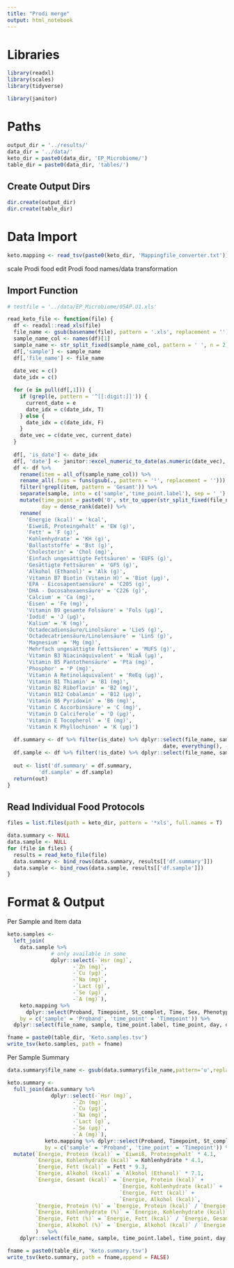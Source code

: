 ```yaml
---
title: "Prodi merge"
output: html_notebook
---
```


# Libraries
```r
library(readxl)
library(scales)
library(tidyverse)

library(janitor)
```

# Paths
```r
output_dir = '../results/'
data_dir = '../data/'
keto_dir = paste0(data_dir, 'EP_Microbiome/')
table_dir = paste0(data_dir, 'tables/')
```

## Create Output Dirs
```r
dir.create(output_dir)
dir.create(table_dir)
```

# Data Import
```r
keto.mapping <- read_tsv(paste0(keto_dir, 'Mappingfile_converter.txt'))
```
scale Prodi food
edit Prodi food names/data transformation

## Import Function
```r
# testfile = '../data/EP_Microbiome/05AP.U1.xls'

read_keto_file <- function(file) {
  df <- readxl::read_xls(file)
  file_name <- gsub(basename(file), pattern = '.xls', replacement = '')
  sample_name_col <- names(df)[1]
  sample_name <- str_split_fixed(sample_name_col, pattern = ' ', n = 2)[,1]
  df[,'sample'] <- sample_name
  df[,'file_name'] <- file_name
  
  date_vec = c()
  date_idx = c()

  for (e in pull(df[,1])) {
    if (grepl(e, pattern = '^[[:digit:]]')) {
      current_date = e
      date_idx = c(date_idx, T)
    } else {
      date_idx = c(date_idx, F)
    }
    date_vec = c(date_vec, current_date)
  }
  
  df[, 'is_date'] <- date_idx
  df[, 'date'] <- janitor::excel_numeric_to_date(as.numeric(date_vec), include_time = F)
  df <- df %>% 
    rename(item = all_of(sample_name_col)) %>% 
    rename_all(.funs = funs(gsub(., pattern = '¹', replacement = ''))) %>% 
    filter(!grepl(item, pattern = 'Gesamt')) %>% 
    separate(sample, into = c('sample','time_point.label'), sep = '_') %>% 
    mutate(time_point = paste0('0', str_to_upper(str_split_fixed(file_name, pattern = '[._]', 2)[,2])), 
           day = dense_rank(date)) %>% 
    rename(
      'Energie (kcal)' = 'kcal',
      'Eiweiß, Proteingehalt' = 'EW (g)',
      'Fett' = 'F (g)',
      'Kohlenhydrate' = 'KH (g)',
      'Ballaststoffe' = 'Bst (g)',
      'Cholesterin' = 'Chol (mg)',
      'Einfach ungesättigte Fettsäuren' = 'EUFS (g)',
      'Gesättigte Fettsäuren' = 'GFS (g)',
      'Alkohol (Ethanol)' = 'Alk (g)',
      'Vitamin B7 Biotin (Vitamin H)' = 'Biot (µg)',
      'EPA - Eicosapentaensäure' = 'C205 (g)',
      'DHA - Docosahexaensäure' = 'C226 (g)',
      'Calcium' = 'Ca (mg)',
      'Eisen' = 'Fe (mg)',
      'Vitamin B9 gesamte Folsäure' = 'Fols (µg)',
      'Iodid' = 'J (µg)',
      'Kalium' = 'K (mg)',
      'Octadecadiensäure/Linolsäure' = 'LieS (g)',
      'Octadecatriensäure/Linolensäure' = 'LinS (g)',
      'Magnesium' = 'Mg (mg)',
      'Mehrfach ungesättigte Fettsäuren' = 'MUFS (g)',
      'Vitamin B3 Niacinäquivalent' = 'NiaÄ (µg)',
      'Vitamin B5 Pantothensäure' = 'Pta (mg)',
      'Phosphor' = 'P (mg)',
      'Vitamin A Retinoläquivalent' = 'ReEq (µg)',
      'Vitamin B1 Thiamin' = 'B1 (mg)',
      'Vitamin B2 Riboflavin' = 'B2 (mg)',
      'Vitamin B12 Cobalamin' = 'B12 (µg)',
      'Vitamin B6 Pyridoxin' = 'B6 (mg)',
      'Vitamin C Ascorbinsäure' = 'C (mg)',
      'Vitamin D Calciferole' = 'D (µg)',
      'Vitamin E Tocopherol' = 'E (mg)',
      'Vitamin K Phyllochinon' = 'K (µg)')
  
  df.summary <- df %>% filter(is_date) %>% dplyr::select(file_name, sample, time_point.label, time_point, day,
                                                  date, everything(), -is_date, -item)
  df.sample <- df %>% filter(!is_date) %>% dplyr::select(file_name, sample, time_point.label, time_point, day,date, everything(), -is_date)
  
  out <- list('df.summary' = df.summary,
          'df.sample' = df.sample)
  return(out)
}
```


## Read Individual Food Protocols
```r
files = list.files(path = keto_dir, pattern = '*xls', full.names = T)

data.summary <- NULL
data.sample <- NULL
for (file in files) {
  results = read_keto_file(file)
  data.summary <- bind_rows(data.summary, results[['df.summary']])
  data.sample <- bind_rows(data.sample, results[['df.sample']])
}
```

# Format & Output
Per Sample and Item data
```r
keto.samples <-
  left_join(
    data.sample %>% 
              # only available in some
              dplyr::select(-`Hsr (mg)`, 
                     -`Zn (mg)`, 
                     -`Cu (µg)`, 
                     -`Na (mg)`, 
                     -`Lact (g)`, 
                     -`Se (µg)`,
                     -`A (mg)`), 
    keto.mapping %>% 
      dplyr::select(Proband, Timepoint, St_complet, Time, Sex, Phenotype), 
    by = c('sample' = 'Proband', 'time_point' = 'Timepoint')) %>% 
  dplyr::select(file_name, sample, time_point.label, time_point, day, date, St_complet, Time, Sex, Phenotype, everything())

fname = paste0(table_dir, 'Keto.samples.tsv')
write_tsv(keto.samples, path = fname)
```

Per Sample Summary
```r
data.summary$file_name <- gsub(data.summary$file_name,pattern='u',replacement = 'U') %>% gsub(pattern = '_',replacement = '.')

keto.summary <-
  full_join(data.summary %>% 
              dplyr::select(-`Hsr (mg)`, 
                     -`Zn (mg)`, 
                     -`Cu (µg)`, 
                     -`Na (mg)`, 
                     -`Lact (g)`, 
                     -`Se (µg)`,
                     -`A (mg)`), 
            keto.mapping %>% dplyr::select(Proband, Timepoint, St_complet, Time, Sex, Phenotype),
            by = c('sample' = 'Proband', 'time_point' = 'Timepoint')) %>% 
  mutate(`Energie, Protein (kcal)` = `Eiweiß, Proteingehalt` * 4.1, 
         `Energie, Kohlenhydrate (kcal)` = Kohlenhydrate * 4.1, 
         `Energie, Fett (kcal)` = Fett * 9.3, 
         `Energie, Alkohol (kcal)` = `Alkohol (Ethanol)` * 7.1, 
         `Energie, Gesamt (kcal)` = `Energie, Protein (kcal)` + 
                                    `Energie, Kohlenhydrate (kcal)` + 
                                    `Energie, Fett (kcal)` + 
                                    `Energie, Alkohol (kcal)`,
         `Energie, Protein (%)` = `Energie, Protein (kcal)` / `Energie, Gesamt (kcal)`, 
         `Energie, Kohlenhydrate (%)` = `Energie, Kohlenhydrate (kcal)` / `Energie, Gesamt (kcal)`,
         `Energie, Fett (%)` = `Energie, Fett (kcal)` / `Energie, Gesamt (kcal)`,
         `Energie, Alkohol (%)` = `Energie, Alkohol (kcal)` / `Energie, Gesamt (kcal)`
         )   %>% 
    dplyr::select(file_name, sample, time_point.label, time_point, day, date, St_complet, Time, Sex, Phenotype, everything())

fname = paste0(table_dir, 'Keto.summary.tsv')
write_tsv(keto.summary, path = fname,append = FALSE)
```
